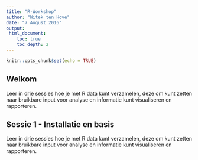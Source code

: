 ```yaml
---
title: "R-Workshop"
author: "Witek ten Hove"
date: "7 August 2016"
output:
 html_document:
    toc: true
    toc_depth: 2
---
```


```r
knitr::opts_chunk$set(echo = TRUE)
```

## Welkom

Leer in drie sessies hoe je met R data kunt verzamelen, deze om kunt zetten naar bruikbare input voor analyse en informatie kunt visualiseren en rapporteren.

## Sessie 1 - Installatie en basis

Leer in drie sessies hoe je met R data kunt verzamelen, deze om kunt zetten naar bruikbare input voor analyse en informatie kunt visualiseren en rapporteren.